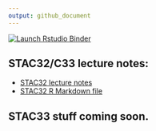 ```yaml
---
output: github_document
---
```


  <!-- badges: start -->
  [![Launch Rstudio Binder](http://mybinder.org/badge_logo.svg)](https://mybinder.org/v2/gh/nxskok/notes/master?urlpath=rstudio)
  <!-- badges: end -->

## STAC32/C33 lecture notes:

- [STAC32 lecture notes](https://github.com/nxskok/notes/blob/master/slides_c32.pdf)
- [STAC32 R Markdown file](https://raw.githubusercontent.com/nxskok/notes/master/slides_c32.Rmd)

## STAC33 stuff coming soon.